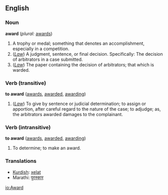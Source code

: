 ==English==

===Noun===
'''award'''  (''plural:'' [[awards]])
#A trophy or medal; something that denotes an accomplishment, especially in a competition.
#(''[[Law]]'')  A judgment, sentence, or final decision. Specifically: The decision of arbitrators in a case submitted.
#(''[[Law]]'')  The paper containing the decision of arbitrators; that which is warded.

===Verb (transitive)===
'''to award'''  ([[awards]], [[awarded]], [[awarding]])
# (''[[Law]]'') To give by sentence or judicial determination; to assign or apportion, after careful regard to the nature of the case; to adjudge; as, the arbitrators awarded damages to the complainant.

===Verb (intransitive)===
'''to award'''  ([[awards]], [[awarded]], [[awarding]])
# To determine; to make an award.

===Translations===
*[[Kurdish]]: [[xelat]]
* Marathi: [[पुरस्कार]]

[[io:Award]]